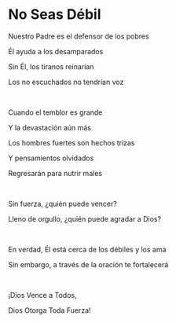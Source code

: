 # No Seas Débil

Nuestro Padre es el defensor de los pobres

Él ayuda a los desamparados

Sin Él, los tiranos reinarían

Los no escuchados no tendrían voz

<br />

Cuando el temblor es grande

Y la devastación aún más

Los hombres fuertes son hechos trizas

Y pensamientos olvidados

Regresarán para nutrir males

<p></p>

<br />

Sin fuerza, ¿quién puede vencer?

Lleno de orgullo, ¿quién puede agradar a Dios?

<br />

En verdad, Él está cerca de los débiles y los ama

Sin embargo, a través de la oración te fortalecerá

<br />

¡Dios Vence a Todos,

Dios Otorga Toda Fuerza!